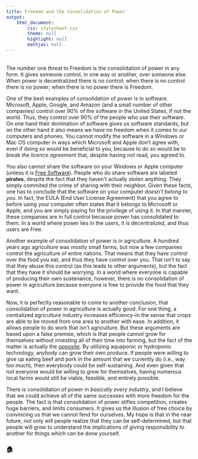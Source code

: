 ```yaml
---
title: Freedom and the Consolidation of Power
output:
    html_document:
        css: stylesheet.css
        theme: null
        highlight: null
        mathjax: null
---
```


<table>
<meta name="viewport" content="width=device-width, initial-scale=1.0">
<table>

The number one threat to Freedom is the consolidation of power in any form. It gives someone control, in one way or another, over someone else. When power is decentralized there is no control; when there is no control there is no power; when there is no power there is Freedom.

One of the best examples of consolidation of power is in software. Microsoft, Apple, Google, and Amazon (and a small number of other companies) control over 90% of the software in the United States, if not the world. Thus, they control over 90% of the people who use their software. On one hand their domination of software gives us software standards, but on the other hand it also means we have no freedom when it comes to our computers and phones. You cannot modify the software in a Windows or Mac OS computer in ways which Microsoft and Apple don't agree with, even if doing so would be beneficial to you, because to do so would be to *break the licence agreement* that, despite having not read, you agreed to.

You also cannot share the software on your Windows or Apple computer (unless it is [Free Software](http://fsf.org)). People who do share software are labeled **pirates**, despite the fact that they haven't actually stolen anything. They simply commited the crime of sharing with their neighbor. Given these facts, one has to conclude that the software on your computer *doesn't belong to you*. In fact, the EULA (End User License Agreement) that you agree to before using your computer often states that it belongs to Microsoft or Apple, and you are simply paying for the privilege of using it. In that manner, these companies are in full control because power has consolidated to them. In a world where power lies in the users, it is decentralized, and thus users are Free.

Another example of consolidation of power is in agriculture. A hundred years ago agriculture was mostly small farms, but now a few companies control the agriculture of entire nations. That means that they have control over the food you eat, and thus they have control over you. That isn't to say that they abuse this control (as this leads to other arguments), but the fact that they have it should be worrying. In a world where everyone is capable of producing their own sustenance, however, there is no consolidation of power in agriculture because everyone is free to provide the food that they want.

Now, it is perfeclty reasonable to come to another conclusion, that consolidation of power in agriculture is actually good. For one thing, a centralized agriculture industry increases efficiency--in the sense that crops are able to be moved from one area to another with ease. In addition, it allows people to do work that isn't agriculture. But these arguments are based upon a false premise, which is that people cannot grow for themselves without investing all of their time into farming, but the fact of the matter is actually the [opposite](https://en.wikipedia.org/wiki/Aquaponics"). By utilizing aquaponic or hydroponic technology, anybody can grow their own produce. If people were willing to give up eating beef and pork in the amount that we currently do (i.e., way too much), then everybody could be self-sustaining. And even given that not everyone would be willing to grow for themselves, having numerous local farms would still be viable, feasible, and entirely possible.

There is consolidation of power in *basically every industry*, and I believe that we could achieve all of the same successes with more freedom for the people. The fact is that consolidation of power stifles competition, creates huge barriers, and limits consumers. It gives us the illusion of free choice by convincing us that we cannot fend for ourselves. My hope is that in the near future, not only will people realize that they can be self-determined, but that people will grow to understand the implications of giving responsibility to another for things which can be done yourself.

### [**🏠**](index.html)<br><br>
